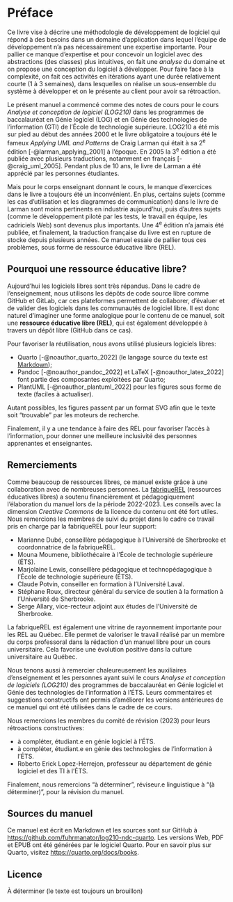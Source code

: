 # Préface {.unnumbered}

Ce livre vise à décrire une méthodologie de développement de logiciel qui répond à des besoins dans un domaine d'application dans lequel l'équipe de développement n'a pas nécessairement une expertise importante.
Pour pallier ce manque d'expertise et pour concevoir un logiciel avec des abstractions (des classes) plus intuitives, on fait une _analyse_ du domaine et on propose une conception du logiciel à développer.
Pour faire face à la complexité, on fait ces activités en itérations ayant une durée relativement courte (1 à 3 semaines), dans lesquelles on réalise un sous-ensemble du système à développer et on le présente au client pour avoir sa rétroaction.

Le présent manuel a commencé comme des notes de cours pour le cours _Analyse et conception de logiciel (LOG210)_ dans les programmes de baccalauréat en Génie logiciel (LOG) et en Génie des technologies de l'information (GTI) de l'École de technologie supérieure.
LOG210 a été mis sur pied au début des années 2000 et le livre obligatoire a toujours été le fameux _Applying UML and Patterns_ de Craig Larman qui était à sa 2^e^ édition [-@larman_applying_2001] à l'époque.
En 2005 la 3^e^ édition a été publiée avec plusieurs traductions, notamment en français [-@craig_uml_2005].
Pendant plus de 10 ans, le livre de Larman a été apprécié par les personnes étudiantes.

Mais pour le corps enseignant donnant le cours, le manque d'exercices dans le livre a toujours été un inconvénient.
En plus, certains sujets (comme les cas d'utilisation et les diagrammes de communication) dans le livre de Larman sont moins pertinents en industrie aujourd'hui, puis d'autres sujets (comme le développement piloté par les tests, le travail en équipe, les cadriciels Web) sont devenus plus importants.
Une 4^e^ édition n'a jamais été publiée, et finalement, la traduction française du livre est en rupture de stocke depuis plusieurs années.
Ce manuel essaie de pallier tous ces problèmes, sous forme de ressource éducative libre (REL).

## Pourquoi une ressource éducative libre? {.unnumbered}

Aujourd'hui les logiciels libres sont très répandus.
Dans le cadre de l'enseignement, nous utilisons les dépôts de code source libre comme GitHub et GitLab, car ces plateformes permettent de collaborer, d'évaluer et de valider des logiciels dans les communautés de logiciel libre.
Il est donc naturel d'imaginer une forme analogique pour le contenu de ce manuel, soit une **ressource éducative libre (REL)**, qui est également développée à travers un dépôt libre (GitHub dans ce cas). 

Pour favoriser la réutilisation, nous avons utilisé plusieurs logiciels libres:

- Quarto [-@noauthor_quarto_2022] (le langage source du texte est [Markdown](https://quarto.org/docs/authoring/markdown-basics.html));
- Pandoc [-@noauthor_pandoc_2022] et LaTeX [-@noauthor_latex_2022] font partie des composantes exploitées par Quarto; 
- PlantUML [-@noauthor_plantuml_2022] pour les figures sous forme de texte (faciles à actualiser).

Autant possibles, les figures passent par un format SVG afin que le texte soit "trouvable" par les moteurs de recherche.

Finalement, il y a une tendance à faire des REL pour favoriser l'accès à l'information, pour donner une meilleure inclusivité des personnes apprenantes et enseignantes.  

## Remerciements {.unnumbered}

Comme beaucoup de ressources libres, ce manuel existe grâce à une collaboration avec de nombreuses personnes.
La [fabriqueREL](https://fabriquerel.org) (ressources éducatives libres) a soutenu financièrement et pédagogiquement l'élaboration du manuel lors de la période 2022-2023.
Les conseils avec la dimension _Creative Commons_ de la licence du contenu ont été fort utiles.
Nous remercions les membres de suivi du projet dans le cadre ce travail pris en charge par la fabriqueREL pour leur support:

- Marianne Dubé, conseillère pédagogique à l'Université de Sherbrooke et coordonnatrice de la fabriqueREL.
- Mouna Moumene, bibliothécaire à l'École de technologie supérieure (ÉTS).
- Marjolaine Lewis, conseillère pédagogique et technopédagogique à l'École de technologie supérieure (ÉTS).
- Claude Potvin, conseiller en formation à l'Université Laval.
- Stéphane Roux, directeur général du service de soutien à la formation à l'Université de Sherbrooke.
- Serge Allary, vice-recteur adjoint aux études de l'Université de Sherbrooke.

La fabriqueREL est également une vitrine de rayonnement importante pour les REL au Québec.
Elle permet de valoriser le travail réalisé par un membre du corps professoral dans la rédaction d'un manuel libre pour un cours universitaire.
Cela favorise une évolution positive dans la culture universitaire au Québec.

Nous tenons aussi à remercier chaleureusement les auxiliaires d'enseignement et les personnes ayant suivi le cours _Analyse et conception de logiciels (LOG210)_ des programmes de baccalauréat en Génie logiciel et Génie des technologies de l'information à l'ÉTS.
Leurs commentaires et suggestions constructifs ont permis d'améliorer les versions antérieures de ce manuel qui ont été utilisées dans le cadre de ce cours.

Nous remercions les membres du comité de révision (2023) pour leurs rétroactions constructives:

- à compléter, étudiant.e en génie logiciel à l'ÉTS.
- à compléter, étudiant.e en génie des technologies de l'information à l'ÉTS.
- Roberto Erick Lopez-Herrejon, professeur au département de génie logiciel et des TI à l'ÉTS.

Finalement, nous remercions "à déterminer", réviseur.e linguistique à "(à déterminer)", pour la révision du manuel.

## Sources du manuel

Ce manuel est écrit en Markdown et les sources sont sur GitHub à <https://github.com/fuhrmanator/log210-ndc-quarto>.
Les versions Web, PDF et EPUB ont été générées par le logiciel Quarto.
Pour en savoir plus sur Quarto, visitez <https://quarto.org/docs/books>.

## Licence

À déterminer (le texte est toujours un brouillon)
<!-- [![Licence Creative Commons](https://i.creativecommons.org/l/by-sa/4.0/88x31.png)](http://creativecommons.org/licenses/by-sa/4.0/) Cette œuvre est mise à disposition selon les termes de la [Licence Creative Commons Attribution - Partage dans les Mêmes Conditions 4.0 International](http://creativecommons.org/licenses/by-sa/4.0/). -->